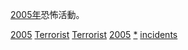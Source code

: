 [[2005年|2005年]]恐怖活動。
{{cat topic in year| topic=恐怖活動| year=2005}}

[[Category:2000年代恐怖活動|2005]]
[[Category:2005年罪案|Terrorist]]
[[Category:2005年灾难|Terrorist]]
[[Category:各年恐怖活动|2005]]
[[Category:2005年襲擊|*]]
[[Category:2005年恐怖主義|incidents]]